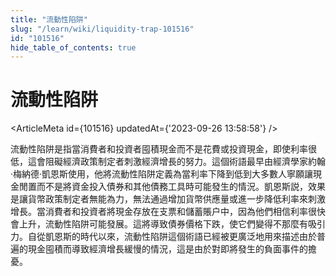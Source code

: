 ```yaml
---
title: "流動性陷阱"
slug: "/learn/wiki/liquidity-trap-101516"
id: "101516"
hide_table_of_contents: true
---
```



# 流動性陷阱

<ArticleMeta id={101516} updatedAt={'2023-09-26 13:58:58'} />
<div className='border-solid border-b border-t-0 my-4 border-[var(--ifm-color-gray-300)]' />

流動性陷阱是指當消費者和投資者囤積現金而不是花費或投資現金，即使利率很低，這會阻礙經濟政策制定者刺激經濟增長的努力。這個術語最早由經濟學家約翰·梅納德·凱恩斯使用，他將流動性陷阱定義為當利率下降到低到大多數人寧願讓現金閒置而不是將資金投入債券和其他債務工具時可能發生的情況。凱恩斯説，效果是讓貨幣政策制定者無能為力，無法通過增加貨幣供應量或進一步降低利率來刺激增長。當消費者和投資者將現金存放在支票和儲蓄賬户中，因為他們相信利率很快會上升，流動性陷阱可能發展。這將導致債券價格下跌，使它們變得不那麼有吸引力。自從凱恩斯的時代以來，流動性陷阱這個術語已經被更廣泛地用來描述由於普遍的現金囤積而導致經濟增長緩慢的情況，這是由於對即將發生的負面事件的擔憂。
